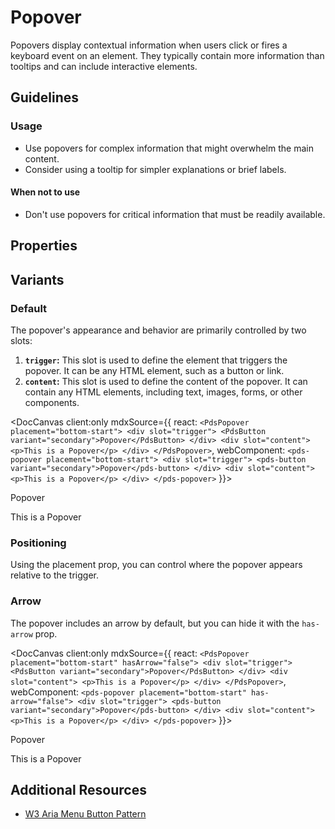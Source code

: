 
# Popover

Popovers display contextual information when users click or fires a keyboard event on an element. They typically contain more information than tooltips and can include interactive elements.

## Guidelines
### Usage
- Use popovers for complex information that might overwhelm the main content.
- Consider using a tooltip for simpler explanations or brief labels.

#### When not to use
- Don't use popovers for critical information that must be readily available.

## Properties

<DocArgsTable componentName="pds-popover" docSource={components} />

## Variants
### Default
The popover's appearance and behavior are primarily controlled by two slots:
1. **`trigger`:** This slot is used to define the element that triggers the popover. It can be any HTML element, such as a button or link.
2. **`content`:** This slot is used to define the content of the popover. It can contain any HTML elements, including text, images, forms, or other components.


<DocCanvas client:only
  mdxSource={{
    react: `
      <PdsPopover placement="bottom-start">
        <div slot="trigger">
          <PdsButton variant="secondary">Popover</PdsButton>
        </div>
        <div slot="content">
          <p>This is a Popover</p>
        </div>
      </PdsPopover>
    `,
    webComponent: `
      <pds-popover placement="bottom-start">
        <div slot="trigger">
          <pds-button variant="secondary">Popover</pds-button>
        </div>
        <div slot="content">
          <p>This is a Popover</p>
        </div>
      </pds-popover>
    `
}}>
  <pds-popover placement="bottom-start">
    <div slot="trigger">
        <pds-button variant="secondary">Popover</pds-button>
    </div>
    <div slot="content">
        <p>This is a Popover</p>
    </div>
  </pds-popover>
</DocCanvas>

### Positioning
Using the placement prop, you can control where the popover appears relative to the trigger.

### Arrow
The popover includes an arrow by default, but you can hide it with the `has-arrow` prop.

<DocCanvas client:only
  mdxSource={{
    react: `
      <PdsPopover placement="bottom-start" hasArrow="false">
        <div slot="trigger">
          <PdsButton variant="secondary">Popover</PdsButton>
        </div>
        <div slot="content">
          <p>This is a Popover</p>
        </div>
      </PdsPopover>
    `,
    webComponent: `
      <pds-popover placement="bottom-start" has-arrow="false">
        <div slot="trigger">
          <pds-button variant="secondary">Popover</pds-button>
        </div>
        <div slot="content">
          <p>This is a Popover</p>
        </div>
      </pds-popover>
    `
}}>
  <pds-popover placement="bottom-start" has-arrow="false">
    <div slot="trigger">
        <pds-button variant="secondary">Popover</pds-button>
    </div>
    <div slot="content">
        <p>This is a Popover</p>
    </div>
  </pds-popover>
</DocCanvas>

## Additional Resources

- [W3 Aria Menu Button Pattern](https://www.w3.org/WAI/ARIA/apg/patterns/menu-button/examples/menu-button-links/)
